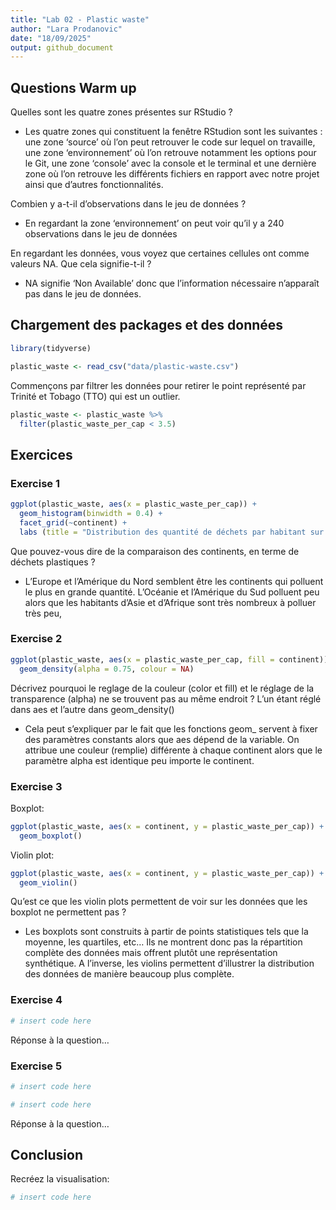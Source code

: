 ```yaml
---
title: "Lab 02 - Plastic waste"
author: "Lara Prodanovic"
date: "18/09/2025"
output: github_document
---
```


## Questions Warm up
Quelles sont les quatre zones présentes sur RStudio ?

- Les quatre zones qui constituent la fenêtre RStudion sont les suivantes : une zone 'source' où l'on peut retrouver le code sur lequel on travaille, une zone 'environnement' où l'on retrouve notamment les options pour le Git, une zone 'console' avec la console et le terminal et une dernière zone où l'on retrouve les différents fichiers en rapport avec notre projet ainsi que d'autres fonctionnalités. 

Combien y a-t-il d’observations dans le jeu de données ? 

- En regardant la zone 'environnement' on peut voir qu'il y a 240 observations dans le jeu de données

En regardant les données, vous voyez que certaines cellules ont comme valeurs NA. Que cela signifie-t-il ?

- NA signifie 'Non Available' donc que l'information nécessaire n'apparaît pas dans le jeu de données. 

## Chargement des packages et des données

```r
library(tidyverse) 
```

```r
plastic_waste <- read_csv("data/plastic-waste.csv")
```

Commençons par filtrer les données pour retirer le point représenté par Trinité et Tobago (TTO) qui est un outlier.

```r
plastic_waste <- plastic_waste %>%
  filter(plastic_waste_per_cap < 3.5)
```


## Exercices

### Exercise 1

```r

ggplot(plastic_waste, aes(x = plastic_waste_per_cap)) +
  geom_histogram(binwidth = 0.4) +
  facet_grid(~continent) +
  labs (title = "Distribution des quantité de déchets par habitant sur divers continents", x = "quantité de déchets plastiques par habitant en kg/jour")

```

Que pouvez-vous dire de la comparaison des continents, en terme de déchets plastiques ?

- L'Europe et l'Amérique du Nord semblent être les continents qui polluent le plus en grande quantité. L'Océanie et l'Amérique du Sud polluent peu alors que les habitants d'Asie et d'Afrique sont très nombreux à polluer très peu,

### Exercise 2

```r
ggplot(plastic_waste, aes(x = plastic_waste_per_cap, fill = continent)) +
  geom_density(alpha = 0.75, colour = NA)
```

Décrivez pourquoi le reglage de la couleur (color et fill) et le réglage de la transparence (alpha) ne se trouvent pas au même endroit ? L’un étant réglé dans aes et l’autre dans geom_density()

- Cela peut s'expliquer par le fait que les fonctions geom_ servent à fixer des paramètres constants alors que aes dépend de la variable. On attribue une couleur (remplie) différente à chaque continent alors que le paramètre alpha est identique peu importe le continent. 

### Exercise 3

Boxplot:

```r

ggplot(plastic_waste, aes(x = continent, y = plastic_waste_per_cap)) +
  geom_boxplot()

```

Violin plot:

```r
ggplot(plastic_waste, aes(x = continent, y = plastic_waste_per_cap)) +
  geom_violin()
```

Qu’est ce que les violin plots permettent de voir sur les données que les boxplot ne permettent pas ?

- Les boxplots sont construits à partir de points statistiques tels que la moyenne, les quartiles, etc... Ils ne montrent donc pas la répartition complète des données mais offrent plutôt une représentation synthétique. A l'inverse, les violins permettent d'illustrer la distribution des données de manière beaucoup plus complète. 

### Exercise 4


```r
# insert code here
```

Réponse à la question...

### Exercise 5


```r
# insert code here
```

```r
# insert code here
```

Réponse à la question...

## Conclusion

Recréez la visualisation:

```r
# insert code here
```
